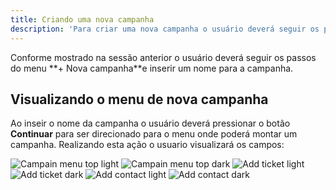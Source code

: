 ```yaml
---
title: Criando uma nova campanha
description: 'Para criar uma nova campanha o usuário deverá seguir os passos apresentados conforme o modelo.'
---
```


<Note>
  Conforme mostrado na sessão anterior o usuário deverá seguir os passos do menu
  **+ Nova campanha**e inserir um nome para a campanha.
</Note>

## Visualizando o menu de nova campanha

Ao inseir o nome da campanha o usuário deverá pressionar o botão **Continuar** para ser direcionado para o menu onde poderá montar um campanha. Realizando esta ação o usuario visualizará os campos:


<Frame>
  <img 
    className="block dark:hidden"
    src="images/campain/campain-menu-top-light.png"
    alt="Campain menu top light"
  />
  <img 
    className="hidden dark:block"
    src="images/campain/campain-menu-top-dark.png"
    alt="Campain menu top dark"
  />
</Frame>

<Frame>
  <img 
    className="block dark:hidden"
    src="images/campain/add-ticket-light.png"
    alt="Add ticket light"
  />
  <img 
    className="hidden dark:block"
    src="images/campain/add-ticket-dark.png"
    alt="Add ticket dark"
  />
</Frame>

<Frame>
  <img 
    className="block dark:hidden"
    src="images/campain/add-contact-light.png"
    alt="Add contact light"
  />
  <img 
    className="hidden dark:block"
    src="images/campain/add-contact-dark.png"
    alt="Add contact dark"
  />
</Frame>
